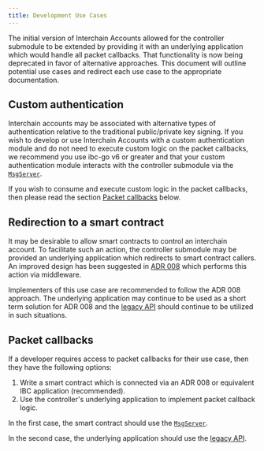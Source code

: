 ```yaml
---
title: Development Use Cases
---
```


The initial version of Interchain Accounts allowed for the controller submodule to be extended by providing it with an underlying application which would handle all packet callbacks.
That functionality is now being deprecated in favor of alternative approaches.
This document will outline potential use cases and redirect each use case to the appropriate documentation.

## Custom authentication

Interchain accounts may be associated with alternative types of authentication relative to the traditional public/private key signing.
If you wish to develop or use Interchain Accounts with a custom authentication module and do not need to execute custom logic on the packet callbacks, we recommend you use ibc-go v6 or greater and that your custom authentication module interacts with the controller submodule via the [`MsgServer`](/docs/ibc/v6.3.x/apps/interchain-accounts/messages.mdx).

If you wish to consume and execute custom logic in the packet callbacks, then please read the section [Packet callbacks](#packet-callbacks) below.

## Redirection to a smart contract

It may be desirable to allow smart contracts to control an interchain account.
To facilitate such an action, the controller submodule may be provided an underlying application which redirects to smart contract callers.
An improved design has been suggested in [ADR 008](https://github.com/cosmos/ibc-go/pull/1976) which performs this action via middleware.

Implementers of this use case are recommended to follow the ADR 008 approach.
The underlying application may continue to be used as a short term solution for ADR 008 and the [legacy API](/docs/ibc/v6.3.x/09-legacy/auth-modules) should continue to be utilized in such situations.

## Packet callbacks

If a developer requires access to packet callbacks for their use case, then they have the following options:

1. Write a smart contract which is connected via an ADR 008 or equivalent IBC application (recommended).
2. Use the controller's underlying application to implement packet callback logic.

In the first case, the smart contract should use the [`MsgServer`](/docs/ibc/v6.3.x/apps/interchain-accounts/messages.mdx).

In the second case, the underlying application should use the [legacy API](/docs/ibc/v6.3.x/apps/interchain-accounts/09-legacy/keeper-api.mdx).
